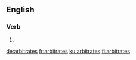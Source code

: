 ==English==

===Verb===
{{head|en|verb form}}

# {{en-third-person singular of|arbitrate}}

[[de:arbitrates]]
[[fr:arbitrates]]
[[ku:arbitrates]]
[[fi:arbitrates]]